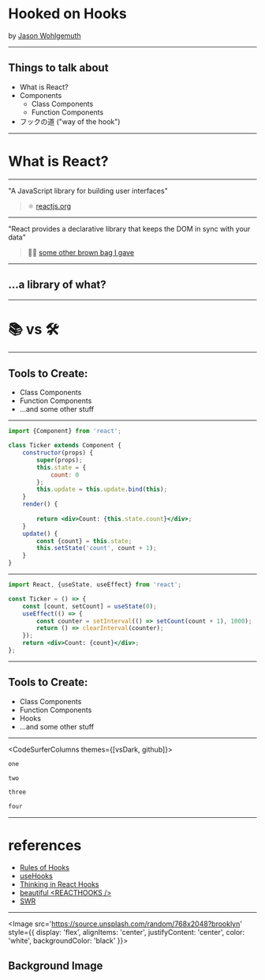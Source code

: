 

# Hooked on Hooks

by [Jason Wohlgemuth](https://landr.me/jason)

---

## Things to talk about
- What is React?
- Components
  - Class Components
  - Function Components
- フックの道 ("way of the hook")

---

# What is React?

---

<div style={{
  width: '100%',
  textAlign: 'center'
}}>
  <div style={{
    borderLeft: 'solid #222 10px',
    fontSize: '55px',
    margin: '0 auto',
    padding: '10px 40px',
    width: '60%'
  }}>

  "A JavaScript library for building user interfaces"

  </div>
</div>

> :atom_symbol: [reactjs.org](https://reactjs.org/)

---

<div style={{
  width: '100%',
  textAlign: 'center'
}}>
  <div style={{
    borderLeft: 'solid #222 10px',
    fontSize: '55px',
    margin: '0 auto',
    padding: '10px 40px',
    width: '60%'
  }}>

  "React provides a declarative library that keeps the DOM in sync with your data"

  </div>
</div>

> 👨‍🏫 [some other brown bag I gave](http://sustainable.surge.sh/#/31)

---

<div style={{
  width: '100%',
  textAlign: 'center'
}}>

## ...a library of what?

</div>

---

# :books: vs :hammer_and_wrench:

---

## Tools to Create:

<ul>
  <Steps>
    <li>Class Components</li>
    <li>Function Components</li>
    <li>...and some other stuff</li>
  </Steps>
</ul>

---

<CodeSurfer theme={github}>

```jsx title='Class Component'
import {Component} from 'react';

class Ticker extends Component {
    constructor(props) {
        super(props);
        this.state = {
            count: 0
        };
        this.update = this.update.bind(this);    
    }
    render() {
        
        return <div>Count: {this.state.count}</div>;
    }
    update() {
        const {count} = this.state;
        this.setState('count', count + 1);
    }
}
```

</CodeSurfer>

---

<CodeSurfer theme={github}>

```jsx title='Function Component'
import React, {useState, useEffect} from 'react';

const Ticker = () => {
    const [count, setCount] = useState(0);
    useEffect(() => {
        const counter = setInterval(() => setCount(count + 1), 1000);
        return () => clearInterval(counter);
    });
    return <div>Count: {count}</div>;
};
```

</CodeSurfer>

---

## Tools to Create:

<ul>
  <li>Class Components</li>
  <li>Function Components</li>
  <Steps>
    <li>Hooks</li>
  </Steps>
  <li>...and some other stuff</li>
</ul>

---

<CodeSurferColumns themes={[vsDark, github]}>

<Step>

```js
one
```

```js
two
```

</Step>

<Step>

```js
three
```

```js
four
```

</Step>

</CodeSurferColumns>

---

# references
- [Rules of Hooks](https://reactjs.org/docs/hooks-rules.html)
- [useHooks](https://usehooks.com/)
- [Thinking in React Hooks](https://wattenberger.com/blog/react-hooks)
- [beautiful <REACTHOOKS /\>](https://beautifulinteractions.github.io/beautiful-react-hooks/)
- [SWR](https://swr.now.sh/)

---


<Image
  src='https://source.unsplash.com/random/768x2048?brooklyn'
  style={{
    display: 'flex',
    alignItems: 'center',
    justifyContent: 'center',
    color: 'white',
    backgroundColor: 'black'
  }}>

## Background Image

</Image>
